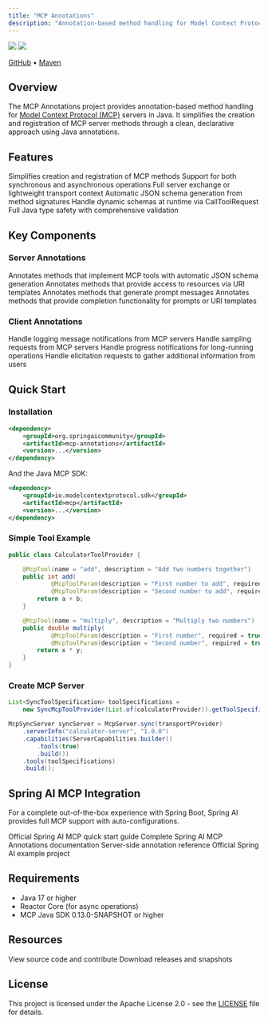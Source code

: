 ```yaml
---
title: "MCP Annotations"
description: "Annotation-based method handling for Model Context Protocol servers in Java"
---
```


<img src="https://img.shields.io/badge/Status-Incubating-blue" />
<img src="https://img.shields.io/maven-central/v/org.springaicommunity/mcp-annotations.svg?label=Maven%20Central" />

[GitHub](https://github.com/spring-ai-community/mcp-annotations) • [Maven](https://central.sonatype.com/artifact/org.springaicommunity/mcp-annotations)

## Overview

The MCP Annotations project provides annotation-based method handling for [Model Context Protocol (MCP)](https://github.com/modelcontextprotocol/spec) servers in Java. It simplifies the creation and registration of MCP server methods through a clean, declarative approach using Java annotations.

## Features

<CardGroup cols={2}>
  <Card title="Annotation-based" icon="at">
    Simplifies creation and registration of MCP methods
  </Card>
  <Card title="Sync & Async" icon="arrows-split-up-and-left">
    Support for both synchronous and asynchronous operations
  </Card>
  <Card title="Stateful & Stateless" icon="toggle-on">
    Full server exchange or lightweight transport context
  </Card>
  <Card title="Auto Schema Generation" icon="diagram-project">
    Automatic JSON schema generation from method signatures
  </Card>
  <Card title="Dynamic Schemas" icon="wand-magic-sparkles">
    Handle dynamic schemas at runtime via CallToolRequest
  </Card>
  <Card title="Type Safe" icon="shield-check">
    Full Java type safety with comprehensive validation
  </Card>
</CardGroup>

## Key Components

### Server Annotations

<AccordionGroup>
  <Accordion title="@McpTool">
    Annotates methods that implement MCP tools with automatic JSON schema generation
  </Accordion>
  <Accordion title="@McpResource">
    Annotates methods that provide access to resources via URI templates
  </Accordion>
  <Accordion title="@McpPrompt">
    Annotates methods that generate prompt messages
  </Accordion>
  <Accordion title="@McpComplete">
    Annotates methods that provide completion functionality for prompts or URI templates
  </Accordion>
</AccordionGroup>

### Client Annotations

<AccordionGroup>
  <Accordion title="@McpLogging">
    Handle logging message notifications from MCP servers
  </Accordion>
  <Accordion title="@McpSampling">
    Handle sampling requests from MCP servers
  </Accordion>
  <Accordion title="@McpProgress">
    Handle progress notifications for long-running operations
  </Accordion>
  <Accordion title="@McpElicitation">
    Handle elicitation requests to gather additional information from users
  </Accordion>
</AccordionGroup>

## Quick Start

### Installation

```xml
<dependency>
    <groupId>org.springaicommunity</groupId>
    <artifactId>mcp-annotations</artifactId>
    <version>...</version>
</dependency>
```

And the Java MCP SDK:

```xml
<dependency>
    <groupId>io.modelcontextprotocol.sdk</groupId>
    <artifactId>mcp</artifactId>
    <version>...</version>
</dependency>
```

### Simple Tool Example

```java
public class CalculatorToolProvider {

    @McpTool(name = "add", description = "Add two numbers together")
    public int add(
            @McpToolParam(description = "First number to add", required = true) int a,
            @McpToolParam(description = "Second number to add", required = true) int b) {
        return a + b;
    }

    @McpTool(name = "multiply", description = "Multiply two numbers")
    public double multiply(
            @McpToolParam(description = "First number", required = true) double x,
            @McpToolParam(description = "Second number", required = true) double y) {
        return x * y;
    }
}
```

### Create MCP Server

```java
List<SyncToolSpecification> toolSpecifications =
    new SyncMcpToolProvider(List.of(calculatorProvider)).getToolSpecifications();

McpSyncServer syncServer = McpServer.sync(transportProvider)
    .serverInfo("calculator-server", "1.0.0")
    .capabilities(ServerCapabilities.builder()
        .tools(true)
        .build())
    .tools(toolSpecifications)
    .build();
```

## Spring AI MCP Integration

For a complete out-of-the-box experience with Spring Boot, Spring AI provides full MCP support with auto-configurations.

<CardGroup cols={2}>
  <Card
    title="Getting Started with MCP"
    icon="rocket"
    href="https://docs.spring.io/spring-ai/reference/api/mcp/getting-started-mcp.html"
  >
    Official Spring AI MCP quick start guide
  </Card>
  <Card
    title="MCP Annotations Overview"
    icon="book"
    href="https://docs.spring.io/spring-ai/reference/api/mcp/mcp-annotations-overview.html"
  >
    Complete Spring AI MCP Annotations documentation
  </Card>
  <Card
    title="Server Annotations"
    icon="server"
    href="https://docs.spring.io/spring-ai/reference/api/mcp/mcp-annotations-server.html"
  >
    Server-side annotation reference
  </Card>
  <Card
    title="MCP Annotations Example"
    icon="code"
    href="https://github.com/spring-projects/spring-ai-examples/tree/main/model-context-protocol/mcp-annotations"
  >
    Official Spring AI example project
  </Card>
</CardGroup>

## Requirements

- Java 17 or higher
- Reactor Core (for async operations)
- MCP Java SDK 0.13.0-SNAPSHOT or higher

## Resources

<CardGroup cols={2}>
  <Card
    title="GitHub Repository"
    icon="github"
    href="https://github.com/spring-ai-community/mcp-annotations"
  >
    View source code and contribute
  </Card>
  <Card
    title="Maven Central"
    icon="download"
    href="https://central.sonatype.com/artifact/org.springaicommunity/mcp-annotations"
  >
    Download releases and snapshots
  </Card>
</CardGroup>

## License

This project is licensed under the Apache License 2.0 - see the [LICENSE](https://github.com/spring-ai-community/mcp-annotations/blob/main/LICENSE) file for details.
